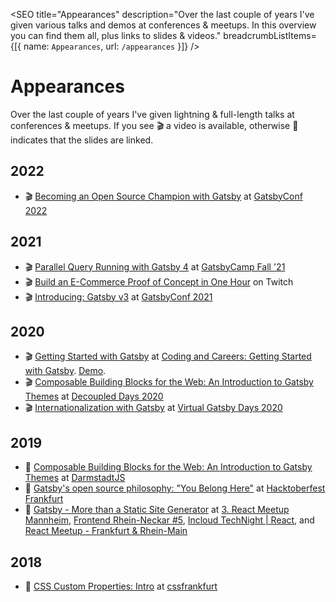 
<SEO
  title="Appearances"
  description="Over the last couple of years I've given various talks and demos at conferences & meetups. In this overview you can find them all, plus links to slides & videos."
  breadcrumbListItems={[{ name: `Appearances`, url: `/appearances` }]}
/>


# Appearances

Over the last couple of years I've given lightning & full-length talks at conferences & meetups. If you see 🎬 a video is available, otherwise 📖 indicates that the slides are linked.

## 2022

- 🎬 [Becoming an Open Source Champion with Gatsby](https://www.youtube.com/watch?v=oOjLJivLEoA) at [GatsbyConf 2022](https://gatsbyconf.com)

## 2021

- 🎬 [Parallel Query Running with Gatsby 4](https://www.youtube.com/watch?v=X3haR60VjZc) at [GatsbyCamp Fall '21](https://www.gatsbyjs.com/camp-fall-2021/)
- 🎬 [Build an E-Commerce Proof of Concept in One Hour](https://www.youtube.com/watch?v=58OD42jyF4o) on Twitch
- 🎬 [Introducing: Gatsby v3](https://www.youtube.com/watch?v=tO-5qFa_hH8) at [GatsbyConf 2021](https://www.gatsbyconf.com/)

## 2020

- 🎬 [Getting Started with Gatsby](https://www.youtube.com/watch?v=vDYwOOXlGjw) at [Coding and Careers: Getting Started with Gatsby](https://www.gatsbyjs.com/gatsby-coding-careers/). [Demo](https://github.com/LekoArts/gatsby-webinar-getting-started).
- 🎬 [Composable Building Blocks for the Web: An Introduction to Gatsby Themes](https://www.youtube.com/watch?v=RLxYuRmTq8c) at [Decoupled Days 2020](https://2020.decoupleddays.com/session/composable-building-blocks-web-introduction-gatsby-themes)
- 🎬 [Internationalization with Gatsby](https://www.youtube.com/watch?v=p-TyigucHcU) at [Virtual Gatsby Days 2020](https://www.gatsbyjs.com/blog/2020-06-23-reconfiguring-gatsby-days/)

## 2019

- 📖 [Composable Building Blocks for the Web: An Introduction to Gatsby Themes](https://github.com/LekoArts/talks/blob/main/composable-building-blocks-for-the-web/composable-building-blocks-for-the-web.pdf) at [DarmstadtJS](https://www.meetup.com/de-DE/DarmstadtJS/events/266285684/)
- 📖 [Gatsby's open source philosophy: "You Belong Here"](https://github.com/LekoArts/talks/blob/main/gatsbys-open-source-philosophy/Gatsbys-Open-Source-Philosophy.pdf) at [Hacktoberfest Frankfurt](https://www.eventbrite.com/e/hacktoberfest-frankfurt-2019-tickets-71269742719#)
- 📖 [Gatsby - More than a Static Site Generator](https://github.com/LekoArts/talks/blob/main/gatsby-more-than-a-ssg/Gatsby-More-Than-A-Static-Site-Genator.pdf) at [3. React Meetup Mannheim](https://www.meetup.com/de-DE/React-Meetup-Mannheim/events/260338372/), [Frontend Rhein-Neckar #5](https://www.meetup.com/de-DE/Frontend-Rhein-Neckar/events/259360008/), [Incloud TechNight | React](https://www.meetup.com/de-DE/Incloud-Tech-Night/events/259269967/), and [React Meetup - Frankfurt & Rhein-Main](https://www.meetup.com/de-DE/React-Meetup-Frankfurt/events/255647987/)

## 2018

- 📖 [CSS Custom Properties: Intro](https://github.com/LekoArts/talks/blob/main/css-custom-properties-intro/CSS-Custom-Properties-Intro.pdf) at [cssfrankfurt](https://cssfrankfurt.de/)
